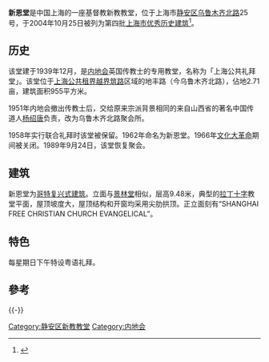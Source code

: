 {{上海市优秀历史建筑 |
省区市 = 上海市 |
名称 = 新恩堂 |
图片 = File:Xin'en Tang.JPG|
编号 = 4B002 |
时代 = 1939年|
所在 = [[上海市|上海市]][[静安区|静安区]] |
公布 = 2004年10月25日 |
}}


'''新恩堂'''是中国上海的一座基督教新教教堂，位于上海市[[静安区|静安区]][[乌鲁木齐北路|乌鲁木齐北路]]25号，于2004年10月25日被列为第四批[[上海市优秀历史建筑|上海市优秀历史建筑]]<ref>{{Cite book|title=静安历史文化图录|last=龚德庆，张仁良主编|publisher=上海：[[同济大学出版社|同济大学出版社]]|year=2011.01|isbn=978-7-5608-4364-3|pages=276-278}}</ref>。

== 历史 ==
该堂建于1939年12月，是[[内地会|内地会]]英国传教士的专用教堂，名称为「上海公共礼拜堂」。该堂位于[[上海公共租界越界筑路|上海公共租界越界筑路]]区域的地丰路（今乌鲁木齐北路），佔地2.71亩，建筑面积955平方米。

1951年内地会撤出传教士后，交给原来宗派背景相同的来自山西省的著名中国传道人[[杨绍唐|杨绍唐]]负责，改为乌鲁木齐北路聚会所。

1958年实行联合礼拜时该堂被保留。1962年命名为新恩堂。1966年[[文化大革命|文化大革命]]期间被关闭。1989年9月24日，该堂恢复聚会。

== 建筑 ==
新恩堂为[[哥德復興式建築|哥特复兴式建筑]]。立面与[[景林堂|景林堂]]相似，层高9.48米，典型的[[拉丁十字|拉丁十字]]教堂平面，屋顶坡度大，屋顶结构和开窗均采用尖肋拱顶。正立面刻有“SHANGHAI FREE CHRISTIAN CHURCH EVANGELICAL”。

== 特色 ==
每星期日下午特设粤语礼拜。

== 參考==
{{reflist}}
{{-}}
{{上海市第四批优秀历史建筑}}
[[Category:静安区新教教堂|Category:静安区新教教堂]]
[[Category:内地会|Category:内地会]]